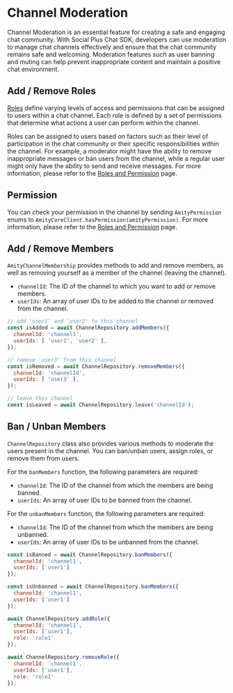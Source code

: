 # Channel Moderation

Channel Moderation is an essential feature for creating a safe and engaging chat community. With Social Plus Chat SDK, developers can use moderation to manage chat channels effectively and ensure that the chat community remains safe and welcoming. Moderation features such as user banning and muting can help prevent inappropriate content and maintain a positive chat environment.

## Add / Remove Roles

[Roles](../../core-concepts/user/user-permission.md#channel) define varying levels of access and permissions that can be assigned to users within a chat channel. Each role is defined by a set of permissions that determine what actions a user can perform within the channel.

Roles can be assigned to users based on factors such as their level of participation in the chat community or their specific responsibilities within the channel. For example, a moderator might have the ability to remove inappropriate messages or ban users from the channel, while a regular user might only have the ability to send and receive messages. For more information, please refer to the [Roles and Permission](https://docs.amity.co/amity-sdk/chat/moderation/roles-and-permission#roles) page.

## Permission

You can check your permission in the channel by sending `AmityPermission` enums to `AmityCoreClient.hasPermission(amityPermission)`. For more information, please refer to the [Roles and Permission](https://docs.amity.co/amity-sdk/chat/moderation/roles-and-permission#roles) page.

## Add / Remove Members

`AmityChannelMembership` provides methods to add and remove members, as well as removing yourself as a member of the channel (leaving the channel).

* `channelId`: The ID of the channel to which you want to add or remove members.
* `userIds`: An array of user IDs to be added to the channel or removed from the channel.

```javascript
// add 'user1' and 'user2' to this channel
const isAdded = await ChannelRepository.addMembers({
  channelId: 'channel1',
  userIds: [ 'user1', 'user2' ],
});

// remove 'user3' from this channel
const isRemoved = await ChannelRepository.removeMembers({
  channelId: 'channelId',
  userIds: [ 'user3' ],
});

// leave this channel
const isLeaved = await ChannelRepository.leave('channelId');
```

## Ban / Unban Members

`ChannelRepository` class also provides various methods to moderate the users present in the channel. You can ban/unban users, assign roles, or remove them from users.

For the `banMembers` function, the following parameters are required:

* `channelId`: The ID of the channel from which the members are being banned.
* `userIds`: An array of user IDs to be banned from the channel.

For the `unbanMembers` function, the following parameters are required:

* `channelId`: The ID of the channel from which the members are being unbanned.
* `userIds`: An array of user IDs to be unbanned from the channel.

```javascript
const isBanned = await ChannelRepository.banMembers({ 
  channelId: 'channel1', 
  userIds: ['user1']
});

const isUnbanned = await ChannelRepository.banMembers({ 
  channelId: 'channel1', 
  userIds: ['user1']
});

await ChannelRepository.addRole({ 
  channelId: 'channel1', 
  userIds: ['user1'],
  role: 'role1'
});

await ChannelRepository.removeRole({ 
  channelId: 'channel1', 
  userIds: ['user1'],
  role: 'role1'
});
```
